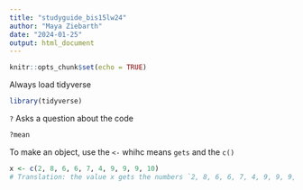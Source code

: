 ```yaml
---
title: "studyguide_bis15lw24"
author: "Maya Ziebarth"
date: "2024-01-25"
output: html_document
---
```


```r
knitr::opts_chunk$set(echo = TRUE)
```

Always load tidyverse
```r
library(tidyverse)
```

`?` Asks a question about the code 
```r
?mean
```

To make an object, use the `<-` whihc means `gets` and the `c()`
```r
x <- c(2, 8, 6, 6, 7, 4, 9, 9, 9, 10)
# Translation: the value x gets the numbers `2, 8, 6, 6, 7, 4, 9, 9, 9, 10`.
```

